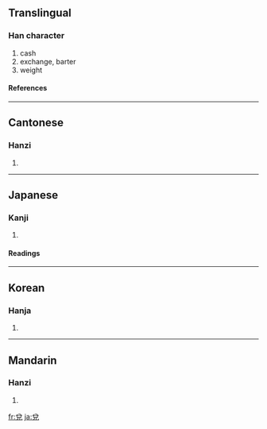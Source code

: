 {{see|兑}}

==Translingual==
===Han character===
{{Han char|rad=儿|as=05|sn=7|four=8021<sub>6</sub>|canj=金口竹山 (CRHU)}}
# cash
# exchange, barter
# weight
====References====
{{Han ref|kx=0124.210|dkj=01356|dj=0264.010|hdz=10271.010|uh=514C|ud=20812|bh=A749|bd=42825}}
----
==Cantonese==
===Hanzi===
{{yue-hanzi|jyut=|y=deui3}}
# {{defn|Cantonese}}
----
==Japanese==
===Kanji===
{{ja-kanji|grade=|rs=儿05}}
# {{defn|Japanese}}
====Readings====
{{ja-readings|on=[[だ]] (da), [[たい]] (tai), [[えい]] (ei)|kun=[[よろこぶ]] (yorokobu)}}
----
==Korean==
===Hanja===
{{ko-hanja|hangeul=[[태]], [[예]]|rv=tae, ye|mr=t'ae, ye}}
# {{defn|Korean}}
----
==Mandarin==
===Hanzi===
{{cmn-hanzi|sim=兑|pin=[[dùi]] (dui4)|wg=tui<sup>4</sup>}}
# {{defn|Mandarin}}

[[fr:兌]]
[[ja:兌]]